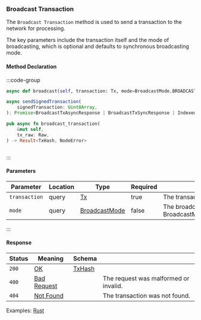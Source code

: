### Broadcast Transaction

The `Broadcast Transaction` method is used to send a transaction to the network for processing.

The key parameters include the transaction itself and the mode of broadcasting, which is optional and defaults to synchronous broadcasting mode.

#### Method Declaration

:::code-group

```python [Python]
async def broadcast(self, transaction: Tx, mode=BroadcastMode.BROADCAST_MODE_SYNC)
```

```typescript [TypeScript]
async sendSignedTransaction(
    signedTransaction: Uint8Array,
): Promise<BroadcastTxAsyncResponse | BroadcastTxSyncResponse | IndexedTx>
```

```rust [Rust]
pub async fn broadcast_transaction(
    &mut self,
    tx_raw: Raw,
) -> Result<TxHash, NodeError>
```

```url [API]

```

:::

#### Parameters

| Parameter     | Location | Type            | Required | Description                                                        |
| ------------- | -------- | --------------- | -------- | ------------------------------------------------------------------ |
| `transaction` | query    | [Tx]            | true     | The transaction to broadcast.                                      |
| `mode`        | query    | [BroadcastMode] | false    | The broadcast mode. Defaults to BroadcastMode.BROADCAST_MODE_SYNC. |

:::

#### Response

| Status | Meaning       | Schema   |                                       |
| ------ | ------------- | -------- | ------------------------------------- |
| `200`  | [OK]          | [TxHash] |                                       |
| `400`  | [Bad Request] |          | The request was malformed or invalid. |
| `404`  | [Not Found]   |          | The transaction was not found.        |

Examples: [Rust]

[Rust]: https://github.com/dydxprotocol/v4-clients/blob/3e8c7e1b960291b7ef273962d374d9934a5c4d33/v4-client-rs/client/examples/withdraw_other.rs#L71
[Tx]: /types/tx
[BroadcastMode]: /types/broadcast_mode
[OK]: /types/ok
[TxHash]: /types/tx_hash
[Bad Request]: /types/bad-request
[Not Found]: /types/not-found
